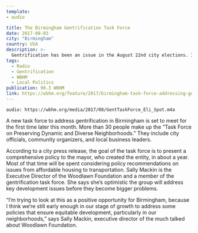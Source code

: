 ```yaml
---
template:
- audio

title: The Birmingham Gentrification Task Force
date: 2017-08-03
city: "Birmingham"
country: USA
description: >-
  Gentrification has been an issue in the August 22nd city elections. It’s unclear whether a change in city leadership will affect the task force. Some task force members told WBHM they knew very little about the group’s plans so far. The mayor’s office did not respond to requests for an interview.
tags:
  - Radio
  - Gentrification
  - WBHM
  - Local Politics
publication: 90.3 WBHM
link: https://wbhm.org/feature/2017/birmingham-task-force-addressing-gentrification-set-to-meet/
---
```


`audio: https://wbhm.org/media/2017/08/GentTaskForce_Eli_Spot.m4a`

A new task force to address gentrification in Birmingham is set to meet for the first time later this month. More than 30 people make up the “Task Force on Preserving Dynamic and Diverse Neighborhoods.” They include city officials, community organizers, and local business leaders.

According to a city press release, the goal of the task force is to present a comprehensive policy to the mayor, who created the entity, in about a year. Most of that time will be spent considering policy recommendations on issues from affordable housing to transportation. Sally Mackin is the Executive Director of the Woodlawn Foundation and a member of the gentrification task force. She says she’s optimistic the group will address key development issues before they become bigger problems.

“I’m trying to look at this as a positive opportunity for Birmingham, because I think we’re still early enough in our stage of growth to address some policies that ensure equitable development, particularly in our neighborhoods,” says Sally Mackin, executive director of the much talked about Woodlawn Foundation.
